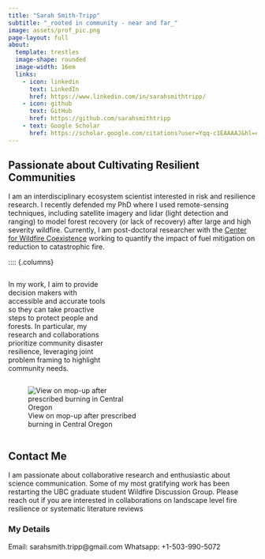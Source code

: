 ```yaml
---
title: "Sarah Smith-Tripp"
subtitle: "_rooted in community - near and far_"
image: assets/prof_pic.png
page-layout: full
about: 
  template: trestles
  image-shape: rounded
  image-width: 16em
  links:
    - icon: linkedin 
      text: LinkedIn
      href: https://www.linkedin.com/in/sarahsmithtripp/
    - icon: github 
      text: GitHub
      href: https://github.com/sarahsmithtripp
    - text: Google Scholar
      href: https://scholar.google.com/citations?user=Yqq-c1EAAAAJ&hl=en
---
```


## Passionate about Cultivating Resilient Communities

I am an interdisciplinary ecosystem scientist interested in risk and resilience research. I recently defended my PhD where I used remote-sensing techniques, including satellite imagery and lidar (light detection and ranging) to model forest recovery (or lack of recovery) after large and high severity wildfire. Currently, I am post-doctoral researcher with the [Center for Wildfire Coexistence](https://cwc.ubc.ca/) working to quantify the impact of fuel mitigation on reduction to catastrophic fire.

:::: {.columns}

::: {.column width="40%"}
In my work, I aim to provide decision makers with accessible and accurate tools so they can take proactive steps to protect people and forests. In particular, my research and collaborations prioritize community disaster resilience, leveraging joint problem framing to highlight community needs.


:::

::: {.column width="60%"}
![View on mop-up after prescribed burning in Central Oregon](images/IMG_7613.jpg)
:::
## Contact Me
I am passionate about collaborative research and enthusiastic about science communication. Some of my most gratifying work has been restarting the UBC graduate student Wildfire Discussion Group. Please reach out if you are interested in collaborations on landscape level fire resilience or systematic literature reviews

### My Details

Email: sarahsmith.tripp@gmail.com
Whatsapp: +1-503-990-5072

